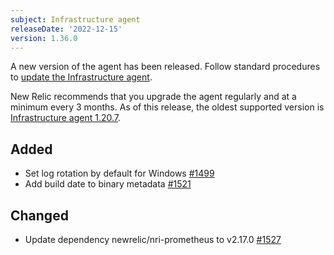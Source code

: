 ```yaml
---
subject: Infrastructure agent
releaseDate: '2022-12-15'
version: 1.36.0
---
```


A new version of the agent has been released. Follow standard procedures to [update the Infrastructure agent](https://docs.newrelic.com/docs/infrastructure/install-configure-manage-infrastructure/update-or-uninstall/update-infrastructure-agent).  

New Relic recommends that you upgrade the agent regularly and at a minimum every 3 months. As of this release, the oldest supported version is [Infrastructure agent 1.20.7](https://docs.newrelic.com/docs/release-notes/infrastructure-release-notes/infrastructure-agent-release-notes/new-relic-infrastructure-agent-1207).


## Added
* Set log rotation by default for Windows [#1499](https://github.com/newrelic/infrastructure-agent/pull/1499)
* Add build date to binary metadata [#1521](https://github.com/newrelic/infrastructure-agent/pull/1521)


## Changed
* Update dependency newrelic/nri-prometheus to v2.17.0 [#1527](https://github.com/newrelic/infrastructure-agent/pull/1527)
